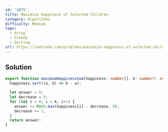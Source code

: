```yaml
---
id: '3075'
title: Maximize Happiness of Selected Children
category: Algorithms
difficulty: Medium
tags:
  - Array
  - Greedy
  - Sorting
url: https://leetcode.com/problems/maximize-happiness-of-selected-children
---
```


## Solution

```typescript showLineNumbers
export function maximumHappinessSum(happiness: number[], k: number): number {
  happiness.sort((a, b) => b - a);

  let answer = 0;
  let decrease = 0;
  for (let i = 0; i < k; i++) {
    answer += Math.max(happiness[i] - decrease, 0);
    decrease += 1;
  }
  return answer;
}
```
